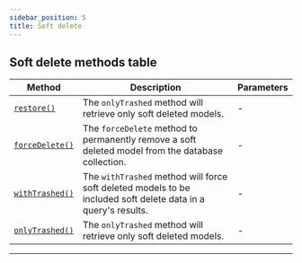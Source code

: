 ```yaml
---
sidebar_position: 5
title: Soft delete
---
```



## Soft delete methods table

| Method                                                      | Description                                                                                                   | Parameters |
| ----------------------------------------------------------- | ------------------------------------------------------------------------------------------------------------- | ---------- |
| [`restore()`](/docs/tutorials/soft-delete/#restore)         | The `onlyTrashed` method will retrieve only soft deleted models.                                              | -          |
| [`forceDelete()`](/docs/tutorials/soft-delete/#forcedelete) | The `forceDelete` method to permanently remove a soft deleted model from the database collection.             | -          |
| [`withTrashed()`](/docs/tutorials/soft-delete/#withtrashed) | The `withTrashed` method will force soft deleted models to be included soft delete data in a query's results. | -          |
| [`onlyTrashed()`](/docs/tutorials/soft-delete/#onlytrashed) | The `onlyTrashed` method will retrieve only soft deleted models.                                              | -          |

---

<Sponsor />
